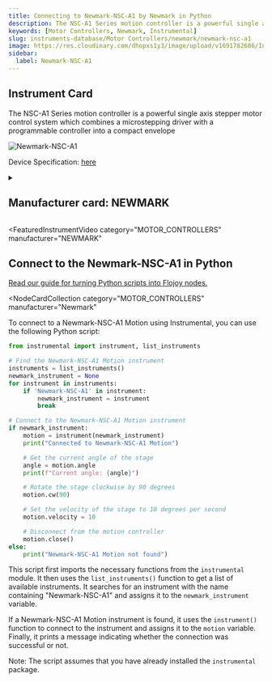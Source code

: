 ```yaml
---
title: Connecting to Newmark-NSC-A1 by Newmark in Python
description: The NSC-A1 Series motion controller is a powerful single axis stepper motor control system which combines a microstepping driver with a programmable controller into a compact envelope
keywords: [Motor Controllers, Newmark, Instrumental]
slug: instruments-database/Motor Controllers/newmark/newmark-nsc-a1
image: https://res.cloudinary.com/dhopxs1y3/image/upload/v1691782686/Instruments/Motion/Newmark---NSC-A1/Newmark---NSC-A1.webp
sidebar:
  label: Newmark-NSC-A1
---
```



## Instrument Card

The NSC-A1 Series motion controller is a powerful single axis stepper motor control system which combines a microstepping driver with a programmable controller into a compact envelope

![Newmark-NSC-A1](https://res.cloudinary.com/dhopxs1y3/image/upload/v1691782686/Instruments/Motion/Newmark---NSC-A1/Newmark---NSC-A1.webp)

Device Specification: [here](https://www.newmarksystems.com/downloads/software/NSC-A/NSC-A1/NSC-A1_Manual_Rev_1.3.0.pdf)

<details style={{ marginTop: "15px"}}>
<summary><h2 style={{display:'inline'}}>Manufacturer card: NEWMARK</h2></summary>

![NEWMARK](https://res.cloudinary.com/dhopxs1y3/image/upload/v1692806153/Instruments/Vendor%20Logos/Newmark.png)

**Newmark Systems** is a world leader in precision rotary table technology designed for critical positioning applications

- Headquarters: USA
- Yearly Revenue (millions, USD): 12
- Vendor Website: [here](https://www.newmarksystems.com/)

</details>


<FeaturedInstrumentVideo
  category="MOTOR_CONTROLLERS"
  manufacturer="NEWMARK"
></FeaturedInstrumentVideo>

## Connect to the Newmark-NSC-A1 in Python

[Read our guide for turning Python scripts into Flojoy nodes.](https://docs.flojoy.ai/contribution/blocks/custom-flojoy-block/)


<Tabs>
<TabItem value="Flojoy" label="Flojoy" className="flojoy-instrument-tabs">

<NodeCardCollection
  category="MOTOR_CONTROLLERS"
  manufacturer="Newmark"
></NodeCardCollection>

</TabItem>
<TabItem value="Instrumental" label="Instrumental">

To connect to a Newmark-NSC-A1 Motion using Instrumental, you can use the following Python script:

```python
from instrumental import instrument, list_instruments

# Find the Newmark-NSC-A1 Motion instrument
instruments = list_instruments()
newmark_instrument = None
for instrument in instruments:
    if 'Newmark-NSC-A1' in instrument:
        newmark_instrument = instrument
        break

# Connect to the Newmark-NSC-A1 Motion instrument
if newmark_instrument:
    motion = instrument(newmark_instrument)
    print("Connected to Newmark-NSC-A1 Motion")

    # Get the current angle of the stage
    angle = motion.angle
    print(f"Current angle: {angle}")

    # Rotate the stage clockwise by 90 degrees
    motion.cw(90)

    # Set the velocity of the stage to 10 degrees per second
    motion.velocity = 10

    # Disconnect from the motion controller
    motion.close()
else:
    print("Newmark-NSC-A1 Motion not found")
```

This script first imports the necessary functions from the `instrumental` module. It then uses the `list_instruments()` function to get a list of available instruments. It searches for an instrument with the name containing "Newmark-NSC-A1" and assigns it to the `newmark_instrument` variable.

If a Newmark-NSC-A1 Motion instrument is found, it uses the `instrument()` function to connect to the instrument and assigns it to the `motion` variable. Finally, it prints a message indicating whether the connection was successful or not.

Note: The script assumes that you have already installed the `instrumental` package.

</TabItem>
</Tabs>
